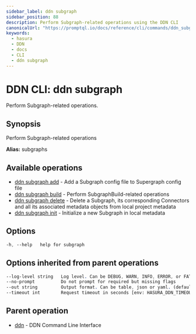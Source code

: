 ```yaml
---
sidebar_label: ddn subgraph
sidebar_position: 88
description: Perform Subgraph-related operations using the DDN CLI
canonicalUrl: "https://promptql.io/docs/reference/cli/commands/ddn_subgraph"
keywords:
  - hasura
  - DDN
  - docs
  - CLI
  - ddn subgraph
---
```


# DDN CLI: ddn subgraph

Perform Subgraph-related operations.

## Synopsis

Perform Subgraph-related operations

**Alias:** subgraphs

## Available operations

- [ddn subgraph add](/reference/cli/commands/ddn_subgraph_add) - Add a Subgraph config file to Supergraph config file
- [ddn subgraph build](/reference/cli/commands/ddn_subgraph_build) - Perform SubgraphBuild-related operations
- [ddn subgraph delete](/reference/cli/commands/ddn_subgraph_delete) - Delete a Subgraph, its corresponding Connectors and all its associated metadata objects from local project metadata
- [ddn subgraph init](/reference/cli/commands/ddn_subgraph_init) - Initialize a new Subgraph in local metadata

## Options

```sass
-h, --help   help for subgraph
```

## Options inherited from parent operations

```sass
--log-level string   Log level. Can be DEBUG, WARN, INFO, ERROR, or FATAL. (default "INFO")
--no-prompt          Do not prompt for required but missing flags
--out string         Output format. Can be table, json or yaml. (default "table")
--timeout int        Request timeout in seconds [env: HASURA_DDN_TIMEOUT] (default 100)
```

## Parent operation

- [ddn](/reference/cli/commands/ddn) - DDN Command Line Interface
